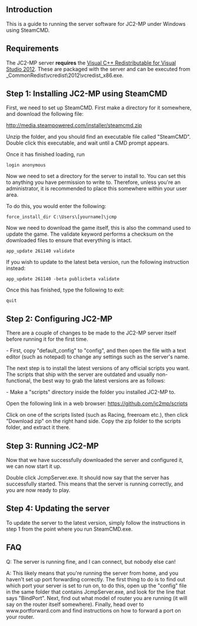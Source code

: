 ==Introduction==

This is a guide to running the server software for JC2-MP under Windows using SteamCMD.

==Requirements==
The JC2-MP server '''requires''' the [http://www.microsoft.com/en-us/download/details.aspx?id=30679 Visual C++ Redistributable for Visual Studio 2012]. These are packaged with the server and can be executed from _CommonRedist\vcredist\2012\vcredist_x86.exe.

==Step 1: Installing JC2-MP using SteamCMD==
First, we need to set up SteamCMD. First make a directory for it somewhere, and download the following file:

http://media.steampowered.com/installer/steamcmd.zip

Unzip the folder, and you should find an executable file called "SteamCMD". Double click this executable, and wait until a CMD prompt appears.

Once it has finished loading, run
<syntaxhighlight>
login anonymous
</syntaxhighlight>

Now we need to set a directory for the server to install to. You can set this to anything you have permission to write to. Therefore, unless you're an administrator, it is recommended to place this somewhere within your user area.

To do this, you would enter the following:
<syntaxhighlight>
force_install_dir C:\Users\[yourname]\jcmp
</syntaxhighlight>

Now we need to download the game itself, this is also the command used to update the game. The validate keyword performs a checksum on the downloaded files to ensure that everything is intact.
<syntaxhighlight>
app_update 261140 validate
</syntaxhighlight>

If you wish to update to the latest beta version, run the following instruction instead:
<syntaxhighlight>
app_update 261140 -beta publicbeta validate
</syntaxhighlight>

Once this has finished, type the following to exit:
<syntaxhighlight>
quit
</syntaxhighlight>

==Step 2: Configuring JC2-MP==

There are a couple of changes to be made to the JC2-MP server itself before running it for the first time.

- First, copy "default_config" to "config", and then open the file with a text editor (such as notepad) to change any settings such as the server's name.

The next step is to install the latest versions of any official scripts you want. The scripts that ship with the server are outdated and usually non-functional, the best way to grab the latest versions are as follows:

- Make a "scripts" directory inside the folder you installed JC2-MP to.

Open the following link in a web browser: https://github.com/jc2mp/scripts

Click on one of the scripts listed (such as Racing, freeroam etc.), then click "Download zip" on the right hand side. Copy the zip folder to the scripts folder, and extract it there.

==Step 3: Running JC2-MP==
Now that we have successfully downloaded the server and configured it, we can now start it up.

Double click JcmpServer.exe. It should now say that the server has successfully started. This means that the server is running correctly, and you are now ready to play.

==Step 4: Updating the server==

To update the server to the latest version, simply follow the instructions in step 1 from the point where you run SteamCMD.exe.

==FAQ==

Q: The server is running fine, and I can connect, but nobody else can!

A: This likely means that you're running the server from home, and you haven't set up port forwarding correctly. The first thing to do is to find out which port your server is set to run on, to do this, open up the "config" file in the same folder that contains JcmpServer.exe, and look for the line that says "BindPort". Next, find out what model of router you are running (it will say on the router itself somewhere). Finally, head over to www.portforward.com and find instructions on how to forward a port on your router.